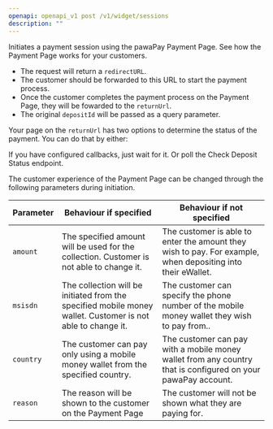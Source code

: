 ```yaml
---
openapi: openapi_v1 post /v1/widget/sessions
description: ""
---
```


Initiates a payment session using the pawaPay Payment Page. 
<Card title="Learn more!" icon="readme" href="/payment_page" horizontal="true">
    See how the Payment Page works for your customers.
</Card>

* The request will return a `redirectURL`. 
* The customer should be forwarded to this URL to start the payment process.
* Once the customer completes the payment process on the Payment Page, they will be fowarded to the `returnUrl`. 
* The original `depositId` will be passed as a query parameter.

Your page on the `returnUrl` has two options to determine the status of the payment. You can do that by either: 

<CardGroup cols={2}>
    <Card title="Waiting for a callback" icon="webhook" href="../deposits/deposit-callback" horizontal="true">
        If you have configured callbacks, just wait for it.
    </Card>
    <Card title="Checking the status" icon="code-compare" href="../deposits/check-deposit-status" horizontal="true">
        Or poll the Check Deposit Status endpoint.
    </Card>
</CardGroup>

The customer experience of the Payment Page can be changed through the following parameters during initiation.

| Parameter | Behaviour if specified | Behaviour if not specified |
|-----------|------------------------|----------------------------|
| `amount`  | The specified amount will be used for the collection. Customer is not able to change it. | The customer is able to enter the amount they wish to pay. For example, when depositing into their eWallet.
| `msisdn`  | The collection will be initiated from the specified mobile money wallet. Customer is not able to change it. | The customer can specify the phone number of the mobile money wallet they wish to pay from..
| `country` | The customer can pay only using a mobile money wallet from the specified country. | The customer can pay with a mobile money wallet from any country that is configured on your pawaPay account. 
| `reason`  | The reason will be shown to the customer on the Payment Page | The customer will not be shown what they are paying for.